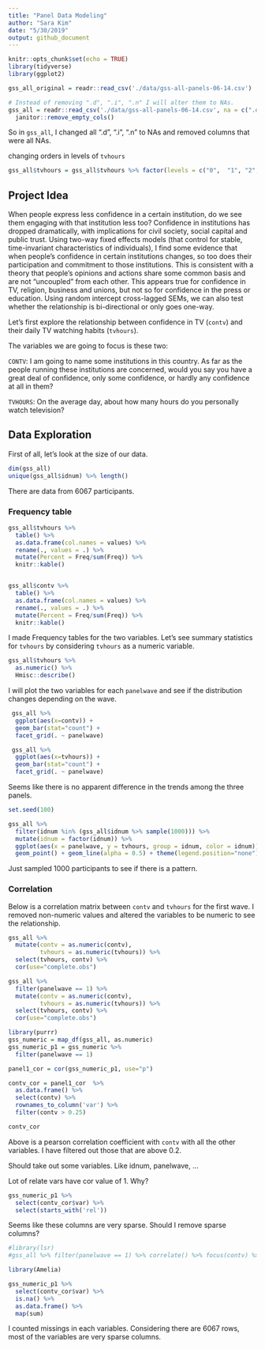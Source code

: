 ```yaml
---
title: "Panel Data Modeling"
author: "Sara Kim"
date: "5/30/2019"
output: github_document
---
```


```r
knitr::opts_chunk$set(echo = TRUE)
library(tidyverse)
library(ggplot2)
```

```r
gss_all_original = readr::read_csv('./data/gss-all-panels-06-14.csv')

# Instead of removing ".d", ".i", ".n" I will alter them to NAs.
gss_all = readr::read_csv('./data/gss-all-panels-06-14.csv', na = c(".d", ".i", ".n")) %>%
  janitor::remove_empty_cols()
```

So in `gss_all`, I changed all ".d", ".i", ".n" to NAs and removed columns that were all NAs.

changing orders in levels of `tvhours`
```r
gss_all$tvhours = gss_all$tvhours %>% factor(levels = c("0",  "1", "2", "3", "4",  "5",  "6",  "7",  "8",  "9", "10", "11", "12", "13", "14", "15", "16", "17", "18", "19", "20", "21", "23", "24"))
```

## Project Idea 

When people express less confidence in a certain institution, do we see them engaging with that institution less too?  Confidence in institutions has dropped dramatically, with implications for civil society, social capital and public trust.  Using two-way fixed effects models (that control for stable, time-invariant characteristics of individuals), I find some evidence that when people's confidence in certain institutions changes, so too does their participation and commitment to those institutions.  This is consistent with a theory that people’s opinions and actions share some common basis and are not “uncoupled” from each other.  This appears true for confidence in TV, religion, business and unions, but not so for confidence in the press or education.  Using random intercept cross-lagged SEMs, we can also test whether the relationship is bi-directional or only goes one-way.    

Let's first explore the relationship between confidence in TV (`contv`) and their daily TV watching habits (`tvhours`).

The variables we are going to focus is these two:

`CONTV`: I am going to name some institutions in this country. As far as the people running these institutions are concerned, would you say you have a great deal of confidence, only some confidence, or hardly any confidence at all in them? 

`TVHOURS`: On the average day, about how many hours do you personally watch television?

## Data Exploration

First of all, let's look at the size of our data.

```r
dim(gss_all)
unique(gss_all$idnum) %>% length()
```

There are data from 6067 participants.

### Frequency table

```r
gss_all$tvhours %>% 
  table() %>%
  as.data.frame(col.names = values) %>%
  rename(., values = .) %>%
  mutate(Percent = Freq/sum(Freq)) %>%
  knitr::kable()


gss_all$contv %>% 
  table() %>%
  as.data.frame(col.names = values) %>%
  rename(., values = .) %>%
  mutate(Percent = Freq/sum(Freq)) %>%
  knitr::kable()

```
I made Frequency tables for the two variables. Let's see summary statistics for `tvhours` by considering `tvhours` as a numeric variable.

```r
gss_all$tvhours %>% 
  as.numeric() %>%
  Hmisc::describe()
```


I will plot the two variables for each `panelwave` and see if the distribution changes depending on the wave.

```r
 gss_all %>%
  ggplot(aes(x=contv)) +
  geom_bar(stat="count") + 
  facet_grid(. ~ panelwave)

 gss_all %>%
  ggplot(aes(x=tvhours)) +
  geom_bar(stat="count") + 
  facet_grid(. ~ panelwave)
```

Seems like there is no apparent difference in the trends among the three panels.

```r
set.seed(100) 

gss_all %>%
  filter(idnum %in% (gss_all$idnum %>% sample(1000))) %>%
  mutate(idnum = factor(idnum)) %>%
  ggplot(aes(x = panelwave, y = tvhours, group = idnum, color = idnum)) +
  geom_point() + geom_line(alpha = 0.5) + theme(legend.position="none")
```

Just sampled 1000 participants to see if there is a pattern. 

### Correlation

Below is a correlation matrix between `contv` and `tvhours` for the first wave. I removed non-numeric values and altered the variables to be numeric to see the relationship.

```r
gss_all %>%
  mutate(contv = as.numeric(contv),
         tvhours = as.numeric(tvhours)) %>%
  select(tvhours, contv) %>%
  cor(use="complete.obs")

gss_all %>%
  filter(panelwave == 1) %>%
  mutate(contv = as.numeric(contv),
         tvhours = as.numeric(tvhours)) %>%
  select(tvhours, contv) %>%
  cor(use="complete.obs")

library(purrr)
gss_numeric = map_df(gss_all, as.numeric) 
gss_numeric_p1 = gss_numeric %>%
  filter(panelwave == 1)

panel1_cor = cor(gss_numeric_p1, use="p")

contv_cor = panel1_cor  %>%
  as.data.frame() %>%
  select(contv) %>%
  rownames_to_column('var') %>% 
  filter(contv > 0.25)

contv_cor
```
Above is a pearson correlation coefficient with `contv` with all the other variables. I have filtered out those that are above 0.2.

Should take out some variables. Like idnum, panelwave, ...

Lot of relate vars have cor value of 1. Why?

```r
gss_numeric_p1 %>%
  select(contv_cor$var) %>%
  select(starts_with('rel'))
```

Seems like these columns are very sparse.
Should I remove sparse columns?

```r
#library(lsr)
#gss_all %>% filter(panelwave == 1) %>% correlate() %>% focus(contv) %>% arrange(tvhours)
```

```r
library(Amelia)

gss_numeric_p1 %>%
  select(contv_cor$var) %>%
  is.na() %>%
  as.data.frame() %>%
  map(sum)
```
I counted missings in each variables. Considering there are 6067 rows, most of the variables are very sparse columns.